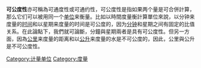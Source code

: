 '''可公度性'''亦可稱為可通度性或可通约性，可公度性是指如果两个量是可合併計算，那么它们可以被用同一个[[度量衡|单位]]来衡量。比如以時間度量衡計算單位來說，以分钟来度量的[[时间|时间]]和以星期来度量的时间是可公度的，因为[[分钟|分钟]]和星期之间有固定的比值关系。在此論點下，我們就可論斷，分鐘與星期兩者是具有可公度性。但另一方面，因為[[公里|公里]]来度量的距离和以[[公升|公升]]来度量的水是不可公度的，因此，公里與公升是不可公度性。

{{Standard-stub}}
[[Category:计量单位|Category:计量单位]]
[[Category:度量|Category:度量]]